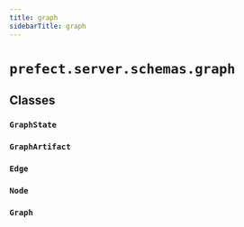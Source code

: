 ```yaml
---
title: graph
sidebarTitle: graph
---
```


# `prefect.server.schemas.graph`

## Classes

### `GraphState` <sup><a href="https://github.com/prefecthq/prefect/blob/main/src/prefect/server/schemas/graph.py#L9"><Icon icon="github" size="14" /></a></sup>

### `GraphArtifact` <sup><a href="https://github.com/prefecthq/prefect/blob/main/src/prefect/server/schemas/graph.py#L16"><Icon icon="github" size="14" /></a></sup>

### `Edge` <sup><a href="https://github.com/prefecthq/prefect/blob/main/src/prefect/server/schemas/graph.py#L25"><Icon icon="github" size="14" /></a></sup>

### `Node` <sup><a href="https://github.com/prefecthq/prefect/blob/main/src/prefect/server/schemas/graph.py#L29"><Icon icon="github" size="14" /></a></sup>

### `Graph` <sup><a href="https://github.com/prefecthq/prefect/blob/main/src/prefect/server/schemas/graph.py#L42"><Icon icon="github" size="14" /></a></sup>
